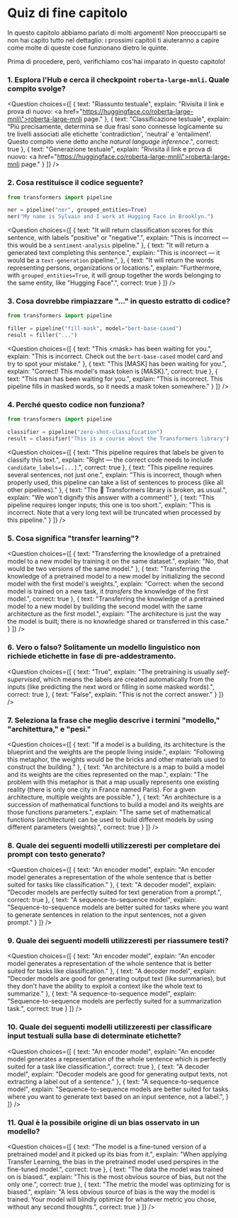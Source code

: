 <!-- DISABLE-FRONTMATTER-SECTIONS -->

# Quiz di fine capitolo

In questo capitolo abbiamo parlato di molti argomenti! Non preoccuparti se non hai capito tutto nel dettaglio: i prossimi capitoli ti aiuteranno a capire come molte di queste cose funzionano dietro le quinte.

Prima di procedere, però, verifichiamo cos'hai imparato in questo capitolo!


### 1. Esplora l'Hub e cerca il checkpoint `roberta-large-mnli`. Quale compito svolge?


<Question
	choices={[
		{
			text: "Riassunto testuale",
			explain: "Rivisita il link e prova di nuovo: <a href=\"https://huggingface.co/roberta-large-mnli\">roberta-large-mnli page</a>."
		},
		{
			text: "Classificazione testuale",
			explain: "Più precisamente, determina se due frasi sono connesse logicamente su tre livelli associati alle etichette 'contradiction', 'neutral' e 'entailment'. Questo compito viene detto anche <em>natural language inference</em>.",
			correct: true
		},
		{
			text: "Generazione testuale",
			explain: "Rivisita il link e prova di nuovo: <a href=\"https://huggingface.co/roberta-large-mnli\">roberta-large-mnli page</a>."
		}
	]}
/>

### 2. Cosa restituisce il codice seguente?

```py
from transformers import pipeline

ner = pipeline("ner", grouped_entities=True)
ner("My name is Sylvain and I work at Hugging Face in Brooklyn.")
```

<Question
	choices={[
		{
			text: "It will return classification scores for this sentence, with labels \"positive\" or \"negative\".",
			explain: "This is incorrect — this would be a <code>sentiment-analysis</code> pipeline."
		},
		{
			text: "It will return a generated text completing this sentence.",
			explain: "This is incorrect — it would be a <code>text-generation</code> pipeline.",
		},
		{
			text: "It will return the words representing persons, organizations or locations.",
			explain: "Furthermore, with <code>grouped_entities=True</code>, it will group together the words belonging to the same entity, like \"Hugging Face\".",
			correct: true
		}
	]}
/>

### 3. Cosa dovrebbe rimpiazzare "..." in questo estratto di codice?

```py
from transformers import pipeline

filler = pipeline("fill-mask", model="bert-base-cased")
result = filler("...")
```

<Question
	choices={[
		{
			text: "This &#60;mask> has been waiting for you.",
			explain: "This is incorrect. Check out the <code>bert-base-cased</code> model card and try to spot your mistake."
		},
		{
			text: "This [MASK] has been waiting for you.",
			explain: "Correct! This model's mask token is [MASK].",
			correct: true
		},
		{
			text: "This man has been waiting for you.",
			explain: "This is incorrect. This pipeline fills in masked words, so it needs a mask token somewhere."
		}
	]}
/>

### 4. Perché questo codice non funziona?

```py
from transformers import pipeline

classifier = pipeline("zero-shot-classification")
result = classifier("This is a course about the Transformers library")
```

<Question
	choices={[
		{
			text: "This pipeline requires that labels be given to classify this text.",
			explain: "Right — the correct code needs to include <code>candidate_labels=[...]</code>.",
			correct: true
		},
		{
			text: "This pipeline requires several sentences, not just one.",
			explain: "This is incorrect, though when properly used, this pipeline can take a list of sentences to process (like all other pipelines)."
		},
		{
			text: "The 🤗 Transformers library is broken, as usual.",
			explain: "We won't dignify this answer with a comment!"
		},
		{
			text: "This pipeline requires longer inputs; this one is too short.",
			explain: "This is incorrect. Note that a very long text will be truncated when processed by this pipeline."
		}
	]}
/>

### 5. Cosa significa "transfer learning"?

<Question
	choices={[
		{
			text: "Transferring the knowledge of a pretrained model to a new model by training it on the same dataset.",
			explain: "No, that would be two versions of the same model."
		},
		{
			text: "Transferring the knowledge of a pretrained model to a new model by initializing the second model with the first model's weights.",
			explain: "Correct: when the second model is trained on a new task, it *transfers* the knowledge of the first model.",
			correct: true
		},
		{
			text: "Transferring the knowledge of a pretrained model to a new model by building the second model with the same architecture as the first model.",
			explain: "The architecture is just the way the model is built; there is no knowledge shared or transferred in this case."
		}
	]}
/>

### 6. Vero o falso? Solitamente un modello linguistico non richiede etichette in fase di pre-addestramento.


<Question
	choices={[
		{
			text: "True",
			explain: "The pretraining is usually <em>self-supervised</em>, which means the labels are created automatically from the inputs (like predicting the next word or filling in some masked words).",
			correct: true
		},
		{
			text: "False",
			explain: "This is not the correct answer."
		}
	]}
/>

### 7. Seleziona la frase che meglio descrive i termini "modello," "architettura," e "pesi."

<Question
	choices={[
		{
			text: "If a model is a building, its architecture is the blueprint and the weights are the people living inside.",
			explain: "Following this metaphor, the weights would be the bricks and other materials used to construct the building."
		},
		{
			text: "An architecture is a map to build a model and its weights are the cities represented on the map.",
			explain: "The problem with this metaphor is that a map usually represents one existing reality (there is only one city in France named Paris). For a given architecture, multiple weights are possible."
		},
		{
			text: "An architecture is a succession of mathematical functions to build a model and its weights are those functions parameters.",
			explain: "The same set of mathematical functions (architecture) can be used to build different models by using different parameters (weights).",
			correct: true
		}
	]}
/>


### 8. Quale dei seguenti modelli utilizzeresti per completare dei prompt con testo generato?

<Question
	choices={[
		{
			text: "An encoder model",
			explain: "An encoder model generates a representation of the whole sentence that is better suited for tasks like classification."
		},
		{
			text: "A decoder model",
			explain: "Decoder models are perfectly suited for text generation from a prompt.",
			correct: true
		},
		{
			text: "A sequence-to-sequence model",
			explain: "Sequence-to-sequence models are better suited for tasks where you want to generate sentences in relation to the input sentences, not a given prompt."
		}
	]}
/>

### 9. Quale dei seguenti modelli utilizzeresti per riassumere testi?

<Question
	choices={[
		{
			text: "An encoder model",
			explain: "An encoder model generates a representation of the whole sentence that is better suited for tasks like classification."
		},
		{
			text: "A decoder model",
			explain: "Decoder models are good for generating output text (like summaries), but they don't have the ability to exploit a context like the whole text to summarize."
		},
		{
			text: "A sequence-to-sequence model",
			explain: "Sequence-to-sequence models are perfectly suited for a summarization task.",
			correct: true
		}
	]}
/>

### 10. Quale dei seguenti modelli utilizzeresti per classificare input testuali sulla base di determinate etichette?

<Question
	choices={[
		{
			text: "An encoder model",
			explain: "An encoder model generates a representation of the whole sentence which is perfectly suited for a task like classification.",
			correct: true
		},
		{
			text: "A decoder model",
			explain: "Decoder models are good for generating output texts, not extracting a label out of a sentence."
		},
		{
			text: "A sequence-to-sequence model",
			explain: "Sequence-to-sequence models are better suited for tasks where you want to generate text based on an input sentence, not a label.",
		}
	]}
/>

### 11. Qual è la possibile origine di un bias osservato in un modello?

<Question
	choices={[
		{
			text: "The model is a fine-tuned version of a pretrained model and it picked up its bias from it.",
			explain: "When applying Transfer Learning, the bias in the pretrained model used perspires in the fine-tuned model.",
			correct: true
		},
		{
			text: "The data the model was trained on is biased.",
			explain: "This is the most obvious source of bias, but not the only one.",
			correct: true
		},
		{
			text: "The metric the model was optimizing for is biased.",
			explain: "A less obvious source of bias is the way the model is trained. Your model will blindly optimize for whatever metric you chose, without any second thoughts.",
			correct: true
		}
	]}
/>
